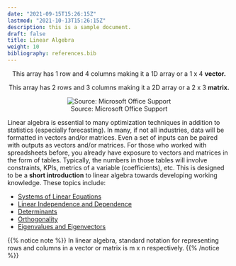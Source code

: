 ```yaml
---
date: "2021-09-15T15:26:15Z"
lastmod: "2021-10-13T15:26:15Z"
description: this is a sample document.
draft: false
title: Linear Algebra 
weight: 10
bibliography: references.bib
---
```


<center>

\begin{align}
  \begin{bmatrix}
  1 & 2 & 3 & 4
  \end{bmatrix}
\end{align}

This array has 1 row and 4 columns making it a 1D array or a 1 x 4 **vector.**

\begin{align}
  \begin{bmatrix}
  1 & 2 & 3 \\
  4 & 5 & 6
  \end{bmatrix}
\end{align}

This array has 2 rows and 3 columns making it a 2D array or a 2 x 3 **matrix.**

![Source: Microsoft Office Support](https://support.content.office.net/en-us/media/3dd2b79b-9160-403d-9967-af893d17b580.png)

</center>

Linear algebra is essential to many optimization techniques in addition to 
statistics (especially forecasting). In many, if not all industries, data will be 
formatted in vectors and/or matrices. Even a set of inputs can be paired with outputs
as vectors and/or matrices. For those who worked with spreadsheets before, 
you already have exposure to vectors and matrices in the form of tables. Typically, 
the numbers in those tables will involve constraints, KPIs, metrics of a variable 
(coefficients), etc. This is designed to be a **short introduction** to linear 
algebra towards developing working knowledge. These topics include:

* [Systems of Linear Equations](./1)
* [Linear Independence and Dependence](./2)
* [Determinants](./3)
* [Orthogonality](./4)
* [Eigenvalues and Eigenvectors](./5)

{{% notice note %}}
In linear algebra, standard notation for representing rows and columns in a vector
or matrix is m x n respectively.
{{% /notice %}}